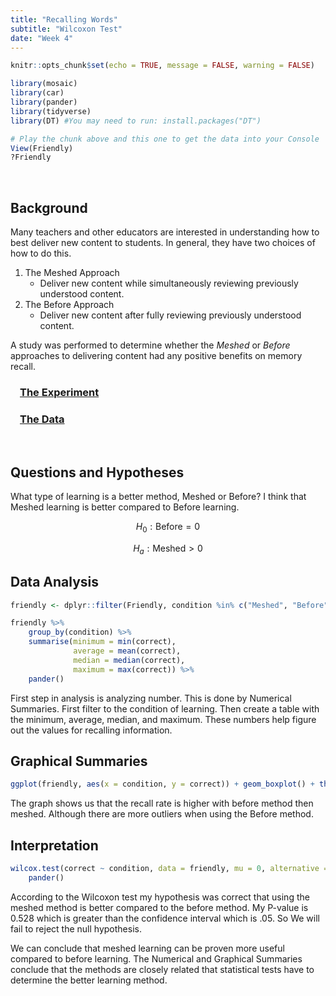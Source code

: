 ```yaml
---
title: "Recalling Words"
subtitle: "Wilcoxon Test"
date: "Week 4"
---
```


<script type="text/javascript">
 function showhide(id) {
    var e = document.getElementById(id);
    e.style.display = (e.style.display == 'block') ? 'none' : 'block';
 }
</script>

```r
knitr::opts_chunk$set(echo = TRUE, message = FALSE, warning = FALSE)
```

```r
library(mosaic)
library(car)
library(pander)
library(tidyverse)
library(DT) #You may need to run: install.packages("DT") 
```

```r
# Play the chunk above and this one to get the data into your Console
View(Friendly)
?Friendly
```


<br />

## Background

Many teachers and other educators are interested in understanding how to best deliver new content to students. In general, they have two choices of how to do this.

1. The Meshed Approach
    * Deliver new content while simultaneously reviewing previously understood content.

2. The Before Approach
    * Deliver new content after fully reviewing previously understood content.

A study was performed to determine whether the *Meshed* or *Before* approaches to delivering content had any positive benefits on memory recall. 

<div style="padding-left:15px;">

### <a href="javascript:showhide('uniquename')">The Experiment <span style="font-size:8pt;"></span></a>


<div id="uniquename" style="display:none;">

Individuals were seated at a computer and shown a list of words. Words appeared on the screen one at a time, for two seconds each, until all words had been shown (40 total). After all words were shown, they were required to perform a few two-digit mathematical additions (like 15 + 25) for 15 seconds to avoid immediate memory recall of the words. They were then asked to write down as many of the 40 words as they could remember. They were given a maximum of 5.3 minutes to recall words.

The process of showing words and recalling words was repeated four times with the same list of words each time (four chances to get it right). The presentation of the first trial was the same for all treatment conditions. However, trials 2, 3, and 4 were slightly different for each treatment condition.

<div style="padding-left:15px;">

The `SFR` group (the control group) stands for Standard Free Recall. In all four trials the same list of 40 words was presented, in a random order each time.

The `Before` group also used the same 40 words during each trial. However, any words that were correctly recalled in a previous trial were presented first, or *before* the words that were not recalled in the last trial. After all the correct words were presented in random order, the non-recalled words were presented in a random order.

The `Meshed` group also used the same 40 words during each trial. However, words that were correctly recalled in a previous trial were alternated with a missed word during the next presentation order. 

</div>

The data records the number of correctly recalled words (out of the 40 possible) from the fourth trial. Results were obtained for 30 students, 10 in each of the three treatment groups: `SFR`, `Before`, and `Meshed`. 

</div>

### <a href="javascript:showhide('uniquename2')">The Data <span style="font-size:8pt;"></span></a>

<div id="uniquename2" style="display:none;">

The results from the study can be found in the `Friendly` data set in R after loading `library(car)`. 

Click the "Code" button to see the data.


```r
datatable(Friendly, options=list(lengthMenu = c(3,10,30)))
```


</div>
</div>

<br />


<!-- Begin writing your analysis below here. -->

<!-- Note that your goal is to use the Friendly data to show whether or not the Meshed or Before methods have any positive benefit on memory recall. -->



## Questions and Hypotheses

What type of learning is a better method, Meshed or Before? I think that Meshed learning is better compared to Before learning. 

$$
  H_0: \text{Before} = 0
$$

$$
  H_a: \text{Meshed} > 0
$$

## Data Analysis

```r
friendly <- dplyr::filter(Friendly, condition %in% c("Meshed", "Before"))

friendly %>% 
    group_by(condition) %>% 
    summarise(minimum = min(correct),
              average = mean(correct),
              median = median(correct),
              maximum = max(correct)) %>% 
    pander()
```

First step in analysis is analyzing number. This is done by Numerical Summaries. First filter to the condition of learning. Then create a table with the minimum, average, median, and maximum. These numbers help figure out the values for recalling information. 

## Graphical Summaries

```r
ggplot(friendly, aes(x = condition, y = correct)) + geom_boxplot() + theme_bw()
```

The graph shows us that the recall rate is higher with before method then meshed. Although there are more outliers when using the Before method.  

## Interpretation

```r
wilcox.test(correct ~ condition, data = friendly, mu = 0, alternative = "greater", paired = TRUE, conf.level = 0.95) %>% 
    pander()
```

According to the Wilcoxon test my hypothesis was correct that using the meshed method is better compared to the before method. My P-value is 0.528 which is greater than the confidence interval which is .05. So We will fail to reject the null hypothesis.  

We can conclude that meshed learning can be proven more useful compared to before learning. The Numerical and Graphical Summaries conclude that the methods are closely related that statistical tests have to determine the better learning method. 